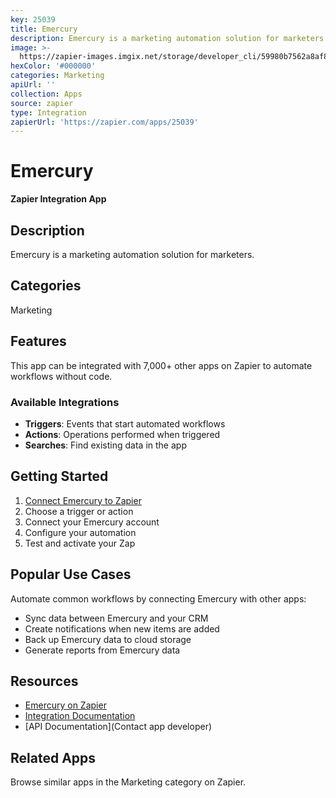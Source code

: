 ```yaml
---
key: 25039
title: Emercury
description: Emercury is a marketing automation solution for marketers.
image: >-
  https://zapier-images.imgix.net/storage/developer_cli/59980b7562a8af8ba90b79e03bb8846b.png?auto=format%2Ccompress&ixlib=python-3.0.0&q=50
hexColor: '#000000'
categories: Marketing
apiUrl: ''
collection: Apps
source: zapier
type: Integration
zapierUrl: 'https://zapier.com/apps/25039'
---
```

# Emercury

**Zapier Integration App**

## Description

Emercury is a marketing automation solution for marketers.

## Categories

Marketing

## Features

This app can be integrated with 7,000+ other apps on Zapier to automate workflows without code.

### Available Integrations

- **Triggers**: Events that start automated workflows
- **Actions**: Operations performed when triggered
- **Searches**: Find existing data in the app

## Getting Started

1. [Connect Emercury to Zapier](https://zapier.com/apps/25039)
2. Choose a trigger or action
3. Connect your Emercury account
4. Configure your automation
5. Test and activate your Zap

## Popular Use Cases

Automate common workflows by connecting Emercury with other apps:

- Sync data between Emercury and your CRM
- Create notifications when new items are added
- Back up Emercury data to cloud storage
- Generate reports from Emercury data

## Resources

- [Emercury on Zapier](https://zapier.com/apps/25039)
- [Integration Documentation](https://zapier.com/apps/25039/integrations)
- [API Documentation](Contact app developer)

## Related Apps

Browse similar apps in the Marketing category on Zapier.
